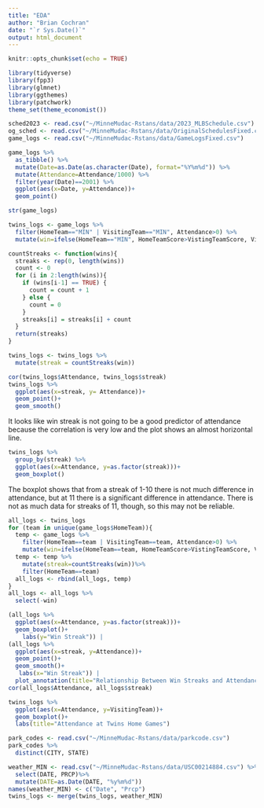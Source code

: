 ```yaml
---
title: "EDA"
author: "Brian Cochran"
date: "`r Sys.Date()`"
output: html_document
---
```


```r
knitr::opts_chunk$set(echo = TRUE)
```

```r
library(tidyverse)
library(fpp3)
library(glmnet)
library(ggthemes)
library(patchwork)
theme_set(theme_economist())
```

```r
sched2023 <- read.csv("~/MinneMudac-Rstans/data/2023_MLBSchedule.csv")
og_sched <- read.csv("~/MinneMudac-Rstans/data/OriginalSchedulesFixed.csv")
game_logs <- read.csv("~/MinneMudac-Rstans/data/GameLogsFixed.csv")
```

```r
game_logs %>%
  as_tibble() %>%
  mutate(Date=as.Date(as.character(Date), format="%Y%m%d")) %>%
  mutate(Attendance=Attendance/1000) %>%
  filter(year(Date)==2001) %>%
  ggplot(aes(x=Date, y=Attendance))+
  geom_point()

str(game_logs)
```

```r
twins_logs <- game_logs %>%
  filter(HomeTeam=="MIN" | VisitingTeam=="MIN", Attendance>0) %>%
  mutate(win=ifelse(HomeTeam=="MIN", HomeTeamScore>VistingTeamScore, VistingTeamScore>HomeTeamScore))

countStreaks <- function(wins){
  streaks <- rep(0, length(wins))
  count <- 0
  for (i in 2:length(wins)){
    if (wins[i-1] == TRUE) {
      count = count + 1
    } else {
      count = 0
    }
    streaks[i] = streaks[i] + count
  }
  return(streaks)
}

twins_logs <- twins_logs %>%
  mutate(streak = countStreaks(win))

cor(twins_logs$Attendance, twins_logs$streak)
twins_logs %>%
  ggplot(aes(x=streak, y= Attendance))+
  geom_point()+
  geom_smooth()
```

It looks like win streak is not going to be a good predictor of attendance because the correlation is very low and the plot shows an almost horizontal line.

```r
twins_logs %>%
  group_by(streak) %>%
  ggplot(aes(x=Attendance, y=as.factor(streak)))+
  geom_boxplot()
```

The boxplot shows that from a streak of 1-10 there is not much difference in attendance, but at 11 there is a significant difference in attendance. There is not as much data for streaks of 11, though, so this may not be reliable.

```r
all_logs <- twins_logs
for (team in unique(game_logs$HomeTeam)){
  temp <- game_logs %>%
    filter(HomeTeam==team | VisitingTeam==team, Attendance>0) %>%
    mutate(win=ifelse(HomeTeam==team, HomeTeamScore>VistingTeamScore, VistingTeamScore>HomeTeamScore))
  temp <- temp %>%
    mutate(streak=countStreaks(win))%>%
    filter(HomeTeam==team)
  all_logs <- rbind(all_logs, temp)
}
all_logs <- all_logs %>%
  select(-win)

(all_logs %>%
  ggplot(aes(x=Attendance, y=as.factor(streak)))+
  geom_boxplot()+
    labs(y="Win Streak")) |
(all_logs %>%
  ggplot(aes(x=streak, y=Attendance))+
  geom_point()+
  geom_smooth()+
   labs(x="Win Streak")) |
  plot_annotation(title="Relationship Between Win Streaks and Attendance")
cor(all_logs$Attendance, all_logs$streak)
```

```r
twins_logs %>%
  ggplot(aes(x=Attendance, y=VisitingTeam))+
  geom_boxplot()+
  labs(title="Attendance at Twins Home Games")
```

```r
park_codes <- read.csv("~/MinneMudac-Rstans/data/parkcode.csv")
park_codes %>%
  distinct(CITY, STATE)

weather_MIN <- read.csv("~/MinneMudac-Rstans/data/USC00214884.csv") %>%
  select(DATE, PRCP)%>%
  mutate(DATE=as.Date(DATE, "%y%m%d"))
names(weather_MIN) <- c("Date", "Prcp")
twins_logs <- merge(twins_logs, weather_MIN)
```
